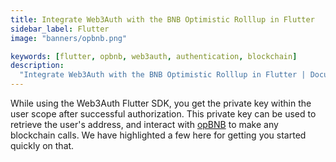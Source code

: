 ```yaml
---
title: Integrate Web3Auth with the BNB Optimistic Rolllup in Flutter
sidebar_label: Flutter
image: "banners/opbnb.png"

keywords: [flutter, opbnb, web3auth, authentication, blockchain]
description:
  "Integrate Web3Auth with the BNB Optimistic Rolllup in Flutter | Documentation - Web3Auth"
---
```



<SEO
  title="Integrate Web3Auth with the BNB Optimistic Rolllup in Flutter"
  description="Integrate Web3Auth with the BNB Optimistic Rolllup in Flutter | Documentation - Web3Auth"
  image="https://web3auth.io/docs/banners/opbnb.png"
  slug="/connect-blockchain/evm/opbnb/flutter"
/>

While using the Web3Auth Flutter SDK, you get the private key within the user scope after successful
authorization. This private key can be used to retrieve the user's address, and interact with
[opBNB](https://astar.network/) to make any blockchain calls. We have highlighted a few here for
getting you started quickly on that.

<EVMInteraction />
